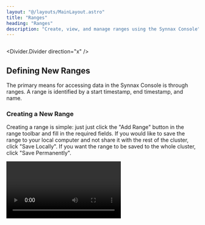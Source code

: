 ```yaml
---
layout: "@/layouts/MainLayout.astro"
title: "Ranges"
heading: "Ranges"
description: "Create, view, and manage ranges using the Synnax Console"
---
```



<Image id="console/ranges/range" client:only="react" themed={false} />

<Divider.Divider direction="x" />

## Defining New Ranges

The primary means for accessing data in the Synnax Console is through ranges. A range is
identified by a start timestamp, end timestamp, and name.

### Creating a New Range

Creating a range is simple: just just click the "Add Range" button in the range toolbar
and fill in the required fields. If you would like to save the range to your local
computer and not share it with the rest of the cluster, click "Save Locally". If you
want the range to be saved to the whole cluster, click "Save Permanently".

<Video client:only="react" id="console/ranges/create" />

### Local vs. Persisted Ranges

The difference between local and persisted range is that local ranges are _not_ saved to
your cluster. What that means is if two users are connected to the same cluster, a local
range created by one user will not be visible to the other user. When you clear the
console's local storage, the local range will also be lost. If you want to make sure
your range is always accessible, save it as a persisted range.

### Parameters for Creating a Range

<Table
    columns={[
        {
            key: "name",
            name: "Name",
        },
        {
            key: "description",
            name: "Description",
        },
    ]}
    data={[
        {
            name: "Name",
            description: "A name for identifying the range.",
        },
        {
            name: "From",
            description: "The date and time when the range starts.",
        },
        {
            name: "To",
            description: "The date and time when the range ends.",
        },
    ]}
/>

<Divider.Divider direction="x" />

## Finding Existing Ranges

There are two ways to find existing ranges in the console: the resources toolbar and the
command and search palette.

### Resources Toolbar

The resources toolbar is located on the left side of the console, and can be used to
browse all of your cluster's resources, including ranges. All of your ranges can be
found under the "Ranges" section.

<Video
  client:only="react"
  id="console/ranges/resources"
  style={{width: "50%", marginLeft: "25%"}}
/>

We can load a specific range into our ranges toolbar by clicking on it.

### Command and Search Palette

The command and search palette is located in the top center of the console, and can be
used to search for cluster resources and execute commands. We can find a permanently
saved range just by typing its name into the palette.

<Video client:only="react" id="console/ranges/palette" />

Use the arrow keys to navigate the results, and press <Icon.Keyboard.Return /> to load
the range you're interested in. You can also hover and click using your mouse.
